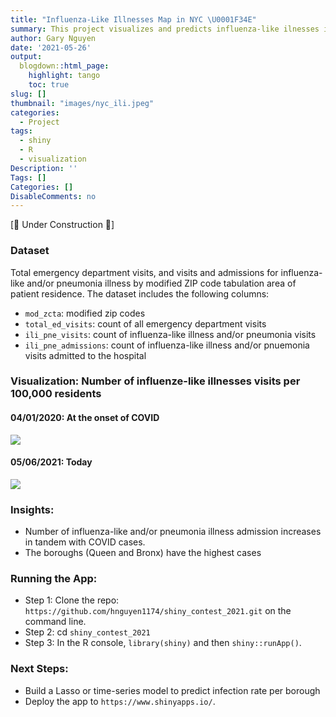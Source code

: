 ```yaml
---
title: "Influenza-Like Illnesses Map in NYC \U0001F34E"
summary: This project visualizes and predicts influenza-like ilnesses in NYC neighborhoods. 
author: Gary Nguyen
date: '2021-05-26'
output:
  blogdown::html_page:
    highlight: tango
    toc: true
slug: []
thumbnail: "images/nyc_ili.jpeg"
categories:
  - Project
tags:
  - shiny
  - R
  - visualization
Description: ''
Tags: []
Categories: []
DisableComments: no
---
```


[🚧 Under Construction 🚧]

### Dataset

Total emergency department visits, and visits and admissions for influenza-like and/or pneumonia illness by modified ZIP code tabulation area of patient residence. The dataset includes the following columns:

* `mod_zcta`: modified zip codes
* `total_ed_visits`: count of all emergency department visits
* `ili_pne_visits`: count of influenza-like illness and/or pneumonia visits
* `ili_pne_admissions`: count of influenza-like illness and/or pnuemonia visits admitted to the hospital

### Visualization: Number of influenze-like illnesses visits per 100,000 residents

#### 04/01/2020: At the onset of COVID

![](ili_040120.png)

#### 05/06/2021: Today

![](ili_050621.png)

### Insights:

* Number of influenza-like and/or pneumonia illness admission increases in tandem with COVID cases.
* The boroughs (Queen and Bronx) have the highest cases

### Running the App:

* Step 1: Clone the repo: `https://github.com/hnguyen1174/shiny_contest_2021.git` on the command line.
* Step 2: cd `shiny_contest_2021`
* Step 3: In the R console, `library(shiny)` and then `shiny::runApp()`.

### Next Steps:

* Build a Lasso or time-series model to predict infection rate per borough
* Deploy the app to `https://www.shinyapps.io/`.




